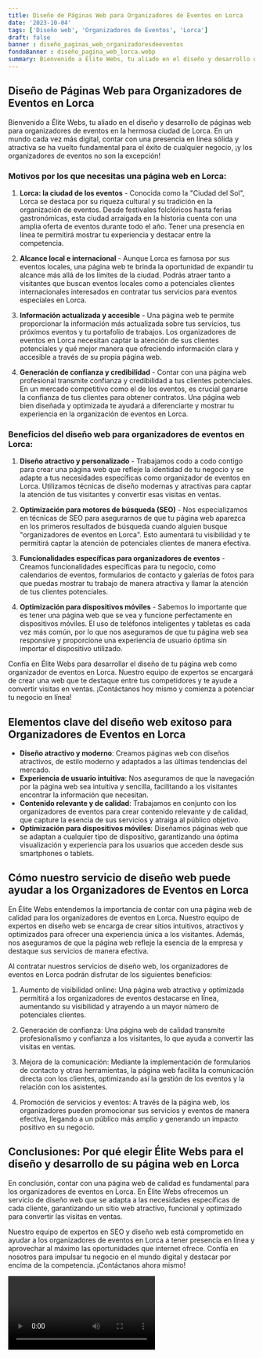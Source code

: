 ```yaml
---
title: Diseño de Páginas Web para Organizadores de Eventos en Lorca
date: '2023-10-04'
tags: ['Diseño web', 'Organizadores de Eventos', 'Lorca']
draft: false
banner : diseño_paginas_web_organizadoresdeeventos
fondoBanner : diseño_pagina_web_lorca.webp
summary: Bienvenido a Élite Webs, tu aliado en el diseño y desarrollo de páginas web para organizadores de eventos en la hermosa ciudad de Lorca. En un mundo cada vez más digital, contar con una presencia en línea sólida y atractiva se ha vuelto fundamental para el éxito de cualquier negocio, ¡y los organizadores de eventos no son la excepción!
---
```


## Diseño de Páginas Web para Organizadores de Eventos en Lorca

Bienvenido a Élite Webs, tu aliado en el diseño y desarrollo de páginas web para organizadores de eventos en la hermosa ciudad de Lorca. En un mundo cada vez más digital, contar con una presencia en línea sólida y atractiva se ha vuelto fundamental para el éxito de cualquier negocio, ¡y los organizadores de eventos no son la excepción!

### Motivos por los que necesitas una página web en Lorca:

1. **Lorca: la ciudad de los eventos** - Conocida como la "Ciudad del Sol", Lorca se destaca por su riqueza cultural y su tradición en la organización de eventos. Desde festivales folclóricos hasta ferias gastronómicas, esta ciudad arraigada en la historia cuenta con una amplia oferta de eventos durante todo el año. Tener una presencia en línea te permitirá mostrar tu experiencia y destacar entre la competencia.

2. **Alcance local e internacional** - Aunque Lorca es famosa por sus eventos locales, una página web te brinda la oportunidad de expandir tu alcance más allá de los límites de la ciudad. Podrás atraer tanto a visitantes que buscan eventos locales como a potenciales clientes internacionales interesados en contratar tus servicios para eventos especiales en Lorca.

3. **Información actualizada y accesible** - Una página web te permite proporcionar la información más actualizada sobre tus servicios, tus próximos eventos y tu portafolio de trabajos. Los organizadores de eventos en Lorca necesitan captar la atención de sus clientes potenciales y qué mejor manera que ofreciendo información clara y accesible a través de su propia página web.

4. **Generación de confianza y credibilidad** - Contar con una página web profesional transmite confianza y credibilidad a tus clientes potenciales. En un mercado competitivo como el de los eventos, es crucial ganarse la confianza de tus clientes para obtener contratos. Una página web bien diseñada y optimizada te ayudará a diferenciarte y mostrar tu experiencia en la organización de eventos en Lorca.

### Beneficios del diseño web para organizadores de eventos en Lorca:

1. **Diseño atractivo y personalizado** - Trabajamos codo a codo contigo para crear una página web que refleje la identidad de tu negocio y se adapte a tus necesidades específicas como organizador de eventos en Lorca. Utilizamos técnicas de diseño modernas y atractivas para captar la atención de tus visitantes y convertir esas visitas en ventas.

2. **Optimización para motores de búsqueda (SEO)** - Nos especializamos en técnicas de SEO para asegurarnos de que tu página web aparezca en los primeros resultados de búsqueda cuando alguien busque "organizadores de eventos en Lorca". Esto aumentará tu visibilidad y te permitirá captar la atención de potenciales clientes de manera efectiva.

3. **Funcionalidades específicas para organizadores de eventos** - Creamos funcionalidades específicas para tu negocio, como calendarios de eventos, formularios de contacto y galerías de fotos para que puedas mostrar tu trabajo de manera atractiva y llamar la atención de tus clientes potenciales.

4. **Optimización para dispositivos móviles** - Sabemos lo importante que es tener una página web que se vea y funcione perfectamente en dispositivos móviles. El uso de teléfonos inteligentes y tabletas es cada vez más común, por lo que nos aseguramos de que tu página web sea responsive y proporcione una experiencia de usuario óptima sin importar el dispositivo utilizado.

Confía en Élite Webs para desarrollar el diseño de tu página web como organizador de eventos en Lorca. Nuestro equipo de expertos se encargará de crear una web que te destaque entre tus competidores y te ayude a convertir visitas en ventas. ¡Contáctanos hoy mismo y comienza a potenciar tu negocio en línea!

<GifSeo />

<Cta />

## Elementos clave del diseño web exitoso para Organizadores de Eventos en Lorca

- **Diseño atractivo y moderno**: Creamos páginas web con diseños atractivos, de estilo moderno y adaptados a las últimas tendencias del mercado.
- **Experiencia de usuario intuitiva**: Nos aseguramos de que la navegación por la página web sea intuitiva y sencilla, facilitando a los visitantes encontrar la información que necesitan.
- **Contenido relevante y de calidad**: Trabajamos en conjunto con los organizadores de eventos para crear contenido relevante y de calidad, que capture la esencia de sus servicios y atraiga al público objetivo.
- **Optimización para dispositivos móviles**: Diseñamos páginas web que se adaptan a cualquier tipo de dispositivo, garantizando una óptima visualización y experiencia para los usuarios que acceden desde sus smartphones o tablets.

## Cómo nuestro servicio de diseño web puede ayudar a los Organizadores de Eventos en Lorca

En Élite Webs entendemos la importancia de contar con una página web de calidad para los organizadores de eventos en Lorca. Nuestro equipo de expertos en diseño web se encarga de crear sitios intuitivos, atractivos y optimizados para ofrecer una experiencia única a los visitantes. Además, nos aseguramos de que la página web refleje la esencia de la empresa y destaque sus servicios de manera efectiva.

Al contratar nuestros servicios de diseño web, los organizadores de eventos en Lorca podrán disfrutar de los siguientes beneficios:

1. Aumento de visibilidad online: Una página web atractiva y optimizada permitirá a los organizadores de eventos destacarse en línea, aumentando su visibilidad y atrayendo a un mayor número de potenciales clientes.

2. Generación de confianza: Una página web de calidad transmite profesionalismo y confianza a los visitantes, lo que ayuda a convertir las visitas en ventas.

3. Mejora de la comunicación: Mediante la implementación de formularios de contacto y otras herramientas, la página web facilita la comunicación directa con los clientes, optimizando así la gestión de los eventos y la relación con los asistentes.

4. Promoción de servicios y eventos: A través de la página web, los organizadores pueden promocionar sus servicios y eventos de manera efectiva, llegando a un público más amplio y generando un impacto positivo en su negocio.

## Conclusiones: Por qué elegir Élite Webs para el diseño y desarrollo de su página web en Lorca

En conclusión, contar con una página web de calidad es fundamental para los organizadores de eventos en Lorca. En Élite Webs ofrecemos un servicio de diseño web que se adapta a las necesidades específicas de cada cliente, garantizando un sitio web atractivo, funcional y optimizado para convertir las visitas en ventas.

Nuestro equipo de expertos en SEO y diseño web está comprometido en ayudar a los organizadores de eventos en Lorca a tener presencia en línea y aprovechar al máximo las oportunidades que internet ofrece. Confía en nosotros para impulsar tu negocio en el mundo digital y destacar por encima de la competencia. ¡Contáctanos ahora mismo!

<Video />

<CtaBot job='Organizadores de Eventos' city='Lorca'/>

<Gmaps query='Lorca+españa+maps' />